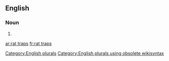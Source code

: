
==English==

===Noun===
{{head|en}}

# {{plural of|rat trap}}

[[Category:English plurals]][[Category:English plurals using obsolete wikisyntax]]

[[ar:rat traps]]
[[fr:rat traps]]